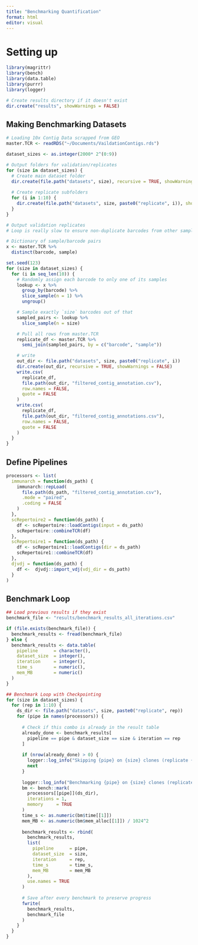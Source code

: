 ```yaml
---
title: "Benchmarking Quantification"
format: html
editor: visual
---
```


# Setting up

```r
library(magrittr)
library(bench)
library(data.table)
library(purrr)
library(logger)

# Create results directory if it doesn't exist
dir.create("results", showWarnings = FALSE)
```

## Making Benchmarking Datasets

```r
# Loading 10x Contig Data scrapped from GEO
master.TCR <- readRDS("~/Documents/VaildationContigs.rds")

dataset_sizes <- as.integer(2000* 2^(0:9))

# Output folders for validation/replicates
for (size in dataset_sizes) {
  # Create main dataset folder
  dir.create(file.path("datasets", size), recursive = TRUE, showWarnings = FALSE)
  
  # Create replicate subfolders
  for (i in 1:10) {
    dir.create(file.path("datasets", size, paste0("replicate", i)), showWarnings = FALSE)
  }
}

# Output validation replicates
# Loop is really slow to ensure non-duplicate barcodes from other samples - this breaks vdjdj

# Dictionary of sample/barcode pairs
x <- master.TCR %>%
  distinct(barcode, sample)

set.seed(123)
for (size in dataset_sizes) {
  for (i in seq_len(10)) {
    # Randomly assign each barcode to only one of its samples
    lookup <- x %>%
      group_by(barcode) %>%
      slice_sample(n = 1) %>%
      ungroup()

    # Sample exactly `size` barcodes out of that
    sampled_pairs <- lookup %>%
      slice_sample(n = size)

    # Pull all rows from master.TCR 
    replicate_df <- master.TCR %>%
      semi_join(sampled_pairs, by = c("barcode", "sample"))

    # write 
    out_dir <- file.path("datasets", size, paste0("replicate", i))
    dir.create(out_dir, recursive = TRUE, showWarnings = FALSE)
    write.csv(
      replicate_df,
      file.path(out_dir, "filtered_contig_annotation.csv"),
      row.names = FALSE,
      quote = FALSE
    )
    write.csv(
      replicate_df,
      file.path(out_dir, "filtered_contig_annotations.csv"),
      row.names = FALSE,
      quote = FALSE
    )
  }
}
```

## Define Pipelines

```r
processors <- list(
  immunarch = function(ds_path) {
    immunarch::repLoad(
      file.path(ds_path, "filtered_contig_annotation.csv"),
      .mode = "paired", 
      .coding = FALSE
    )
  },
  scRepertoire2 = function(ds_path) {
    df <- scRepertoire::loadContigs(input = ds_path)
    scRepertoire::combineTCR(df)
  },
  scRepertoire1 = function(ds_path) {
    df <- scRepertoire1::loadContigs(dir = ds_path)
    scRepertoire1::combineTCR(df)
  },
  djvdj = function(ds_path) {
    df <-  djvdj::import_vdj(vdj_dir = ds_path)
  }
)
```

## Benchmark Loop

```r
## Load previous results if they exist
benchmark_file <- "results/benchmark_results_all_iterations.csv"

if (file.exists(benchmark_file)) {
  benchmark_results <- fread(benchmark_file)
} else {
  benchmark_results <- data.table(
    pipeline      = character(),
    dataset_size  = integer(),
    iteration     = integer(),
    time_s        = numeric(),
    mem_MB        = numeric()
  )
}

## Benchmark Loop with Checkpointing
for (size in dataset_sizes) {
  for (rep in 1:10) {
    ds_dir <- file.path("datasets", size, paste0("replicate", rep))
    for (pipe in names(processors)) {
      
      # Check if this combo is already in the result table
      already_done <- benchmark_results[
        pipeline == pipe & dataset_size == size & iteration == rep
      ]
      
      if (nrow(already_done) > 0) {
        logger::log_info("Skipping {pipe} on {size} clones (replicate {rep}) - already done.")
        next
      }
      
      logger::log_info("Benchmarking {pipe} on {size} clones (replicate {rep})...")
      bm <- bench::mark(
        processors[[pipe]](ds_dir),
        iterations = 1,
        memory     = TRUE
      )
      time_s <- as.numeric(bm$time[[1]])
      mem_MB <- as.numeric(bm$mem_alloc[[1]]) / 1024^2
      
      benchmark_results <- rbind(
        benchmark_results,
        list(
          pipeline      = pipe,
          dataset_size  = size,
          iteration     = rep,
          time_s        = time_s,
          mem_MB        = mem_MB
        ),
        use.names = TRUE
      )
      
      # Save after every benchmark to preserve progress
      fwrite(
        benchmark_results,
        benchmark_file
      )
    }
  }
}

```
